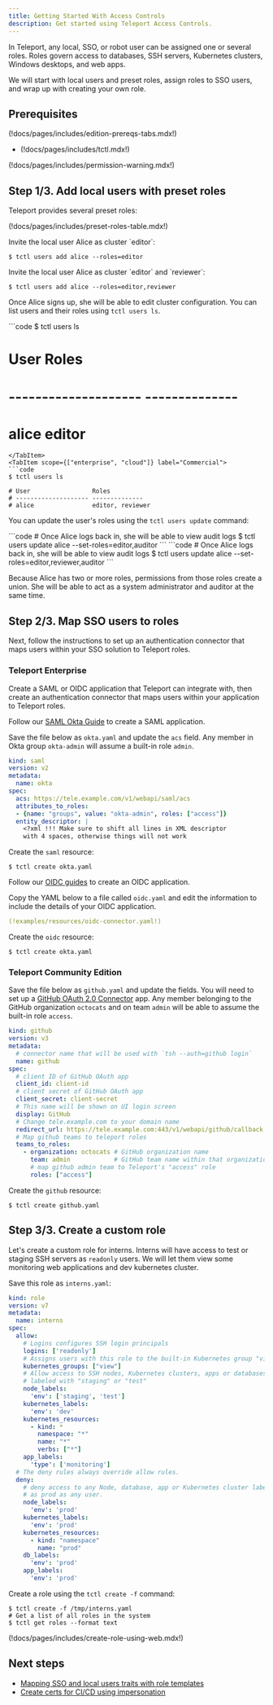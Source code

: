```yaml
---
title: Getting Started With Access Controls
description: Get started using Teleport Access Controls.
---
```


In Teleport, any local, SSO, or robot user can be assigned one or several roles.
Roles govern access to databases, SSH servers, Kubernetes clusters, Windows
desktops, and web apps.

We will start with local users and preset roles, assign roles to SSO users, and
wrap up with creating your own role.

## Prerequisites

(!docs/pages/includes/edition-prereqs-tabs.mdx!)

- (!docs/pages/includes/tctl.mdx!)

(!docs/pages/includes/permission-warning.mdx!)

## Step 1/3. Add local users with preset roles

Teleport provides several preset roles:

(!docs/pages/includes/preset-roles-table.mdx!)

<Tabs>
<TabItem scope={["oss"]} label="Teleport Community Edition">
Invite the local user Alice as cluster `editor`:

```code
$ tctl users add alice --roles=editor
```
</TabItem>
<TabItem scope={["enterprise", "cloud"]} label="Commercial">
Invite the local user Alice as cluster `editor` and `reviewer`:

```code
$ tctl users add alice --roles=editor,reviewer
```
</TabItem>

</Tabs>

Once Alice signs up, she will be able to edit cluster configuration. You can list
users and their roles using `tctl users ls`.

<Tabs>
<TabItem scope={"oss"} label="Teleport Community Edition">
```code
$ tctl users ls

# User                 Roles
# -------------------- --------------
# alice                editor
```
</TabItem>
<TabItem scope={["enterprise", "cloud"]} label="Commercial">
```code
$ tctl users ls

# User                 Roles
# -------------------- --------------
# alice                editor, reviewer
```
</TabItem>

</Tabs>

You can update the user's roles using the `tctl users update` command:

<Tabs>
<TabItem scope={"oss"} label="Teleport Community Edition">
```code
# Once Alice logs back in, she will be able to view audit logs
$ tctl users update alice --set-roles=editor,auditor
```
</TabItem>
<TabItem scope={["enterprise", "cloud"]} label="Commercial">
```code
# Once Alice logs back in, she will be able to view audit logs
$ tctl users update alice --set-roles=editor,reviewer,auditor
```
</TabItem>

</Tabs>

Because Alice has two or more roles, permissions from those roles create a union. She
will be able to act as a system administrator and auditor at the same time.

## Step 2/3. Map SSO users to roles

Next, follow the instructions to set up an authentication connector that maps
users within your SSO solution to Teleport roles.

### Teleport Enterprise

Create a SAML or OIDC application that Teleport can integrate with, then
create an authentication connector that maps users within your application to
Teleport roles.

<Tabs>
<TabItem label="SAML">

Follow our [SAML Okta Guide](./sso/okta.mdx) to
create a SAML application.

Save the file below as `okta.yaml` and update the `acs` field.
Any member in Okta group `okta-admin` will assume a built-in role `admin`.

```yaml
kind: saml
version: v2
metadata:
  name: okta
spec:
  acs: https://tele.example.com/v1/webapi/saml/acs
  attributes_to_roles:
  - {name: "groups", value: "okta-admin", roles: ["access"]}
  entity_descriptor: |
    <?xml !!! Make sure to shift all lines in XML descriptor
    with 4 spaces, otherwise things will not work
```

Create the `saml` resource:

```code
$ tctl create okta.yaml
```

</TabItem>
<TabItem label="OIDC">

Follow our [OIDC guides](./sso/oidc.mdx#identity-providers) to
create an OIDC application.

Copy the YAML below to a file called `oidc.yaml` and edit the information to
include the details of your OIDC application.

```yaml
(!examples/resources/oidc-connector.yaml!)
```

Create the `oidc` resource:

```code
$ tctl create okta.yaml
```

</TabItem>
</Tabs>

### Teleport Community Edition

Save the file below as `github.yaml` and update the fields. You will need to
set up a
[GitHub OAuth 2.0 Connector](https://developer.github.com/apps/building-oauth-apps/creating-an-oauth-app/)
app. Any member belonging to the GitHub organization `octocats` and on team
`admin` will be able to assume the built-in role `access`.

```yaml
kind: github
version: v3
metadata:
  # connector name that will be used with `tsh --auth=github login`
  name: github
spec:
  # client ID of GitHub OAuth app
  client_id: client-id
  # client secret of GitHub OAuth app
  client_secret: client-secret
  # This name will be shown on UI login screen
  display: GitHub
  # Change tele.example.com to your domain name
  redirect_url: https://tele.example.com:443/v1/webapi/github/callback
  # Map github teams to teleport roles
  teams_to_roles:
    - organization: octocats # GitHub organization name
      team: admin            # GitHub team name within that organization
      # map github admin team to Teleport's "access" role
      roles: ["access"]
```

Create the `github` resource:

```code
$ tctl create github.yaml
```

## Step 3/3. Create a custom role

Let's create a custom role for interns. Interns will have access
to test or staging SSH servers as `readonly` users. We will let them
view some monitoring web applications and dev kubernetes cluster.

Save this role as `interns.yaml`:

```yaml
kind: role
version: v7
metadata:
  name: interns
spec:
  allow:
    # Logins configures SSH login principals
    logins: ['readonly']
    # Assigns users with this role to the built-in Kubernetes group "view"
    kubernetes_groups: ["view"]
    # Allow access to SSH nodes, Kubernetes clusters, apps or databases
    # labeled with "staging" or "test"
    node_labels:
      'env': ['staging', 'test']
    kubernetes_labels:
      'env': 'dev'
    kubernetes_resources:
      - kind: *
        namespace: "*"
        name: "*"
        verbs: ["*"]
    app_labels:
      'type': ['monitoring']
  # The deny rules always override allow rules.
  deny:
    # deny access to any Node, database, app or Kubernetes cluster labeled
    # as prod as any user.
    node_labels:
      'env': 'prod'
    kubernetes_labels:
      'env': 'prod'
    kubernetes_resources:
      - kind: "namespace"
        name: "prod"
    db_labels:
      'env': 'prod'
    app_labels:
      'env': 'prod'
```

Create a role using the `tctl create -f` command:

```code
$ tctl create -f /tmp/interns.yaml
# Get a list of all roles in the system
$ tctl get roles --format text
```

(!docs/pages/includes/create-role-using-web.mdx!)

## Next steps

- [Mapping SSO and local users traits with role templates](./guides/role-templates.mdx)
- [Create certs for CI/CD using impersonation](./guides/impersonation.mdx)


